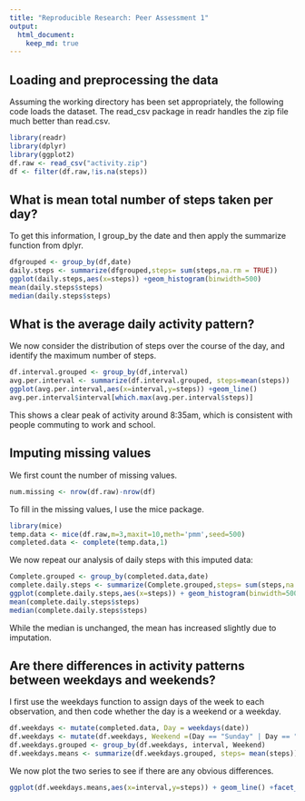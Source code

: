 ```yaml
---
title: "Reproducible Research: Peer Assessment 1"
output: 
  html_document:
    keep_md: true
---
```



## Loading and preprocessing the data

Assuming the working directory has been set appropriately, the following code loads the dataset. The read_csv package in readr handles the zip file much better than read.csv.

```r
library(readr)
library(dplyr)
library(ggplot2)
df.raw <- read_csv("activity.zip")
df <- filter(df.raw,!is.na(steps))
```

## What is mean total number of steps taken per day?

To get this information, I group_by the date and then apply the summarize function from dplyr.

```r
dfgrouped <- group_by(df,date)
daily.steps <- summarize(dfgrouped,steps= sum(steps,na.rm = TRUE))
ggplot(daily.steps,aes(x=steps)) +geom_histogram(binwidth=500)
mean(daily.steps$steps)
median(daily.steps$steps)
```

## What is the average daily activity pattern?

We now consider the distribution of steps over the course of the day, and identify the maximum number of steps.

```r
df.interval.grouped <- group_by(df,interval)
avg.per.interval <- summarize(df.interval.grouped, steps=mean(steps))
ggplot(avg.per.interval,aes(x=interval,y=steps)) +geom_line()
avg.per.interval$interval[which.max(avg.per.interval$steps)]
```
This shows a clear peak of activity around 8:35am, which is consistent with people commuting to work and school.

## Imputing missing values

We first count the number of missing values.
```r
num.missing <- nrow(df.raw)-nrow(df)
```
To fill in the missing values, I use the mice package.

```r
library(mice)
temp.data <- mice(df.raw,m=3,maxit=10,meth='pmm',seed=500)
completed.data <- complete(temp.data,1)
```

We now repeat our analysis of daily steps with this imputed data:
```r
Complete.grouped <- group_by(completed.data,date)
complete.daily.steps <- summarize(Complete.grouped,steps= sum(steps,na.rm = TRUE))
ggplot(complete.daily.steps,aes(x=steps)) + geom_histogram(binwidth=500)
mean(complete.daily.steps$steps)
median(complete.daily.steps$steps)
```

While the median is unchanged, the mean has increased slightly due to imputation.

## Are there differences in activity patterns between weekdays and weekends?
I first use the weekdays function to assign days of the week to each observation, and then code whether the day is a weekend or a weekday.
```r
df.weekdays <- mutate(completed.data, Day = weekdays(date))
df.weekdays <- mutate(df.weekdays, Weekend =(Day == "Sunday" | Day == "Saturday"))
df.weekdays.grouped <- group_by(df.weekdays, interval, Weekend)
df.weekdays.means <- summarize(df.weekdays.grouped, steps= mean(steps))
```
We now plot the two series to see if there are any obvious differences.
```r
ggplot(df.weekdays.means,aes(x=interval,y=steps)) + geom_line() +facet_grid(Weekend ~.,labeller = label_both)
```

